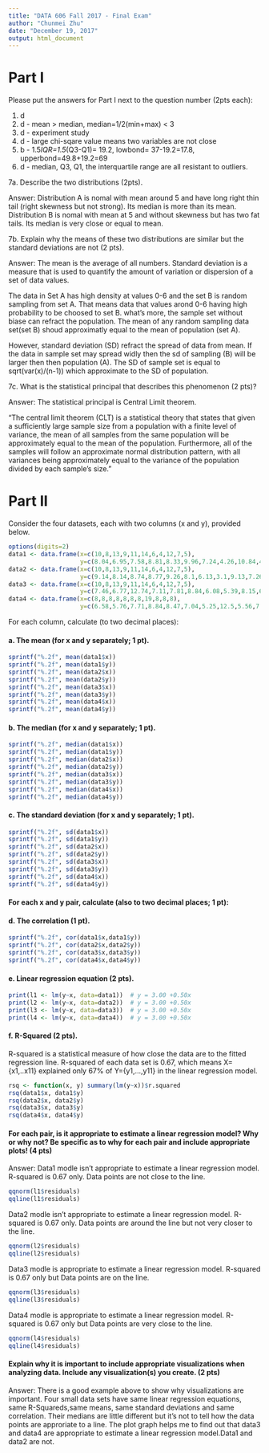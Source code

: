 ---
title: "DATA 606 Fall 2017 - Final Exam"
author: "Chunmei Zhu"
date: "December 19, 2017"
output: html_document
---

# Part I

Please put the answers for Part I next to the question number (2pts each):

1.  d
2.  d - mean > median, median=1/2(min+max) < 3
3.  d - experiment study
4.  d - large chi-sqare value means two variables are not close
5.  b - 1.5*IQR=1.5*(Q3-Q1)= 19.2, lowbond= 37-19.2=17.8, upperbond=49.8+19.2=69
6.  d - median, Q3, Q1, the interquartile range are all resistant to outliers.

7a. Describe the two distributions (2pts).

Answer: Distribution A is nomal with mean around 5 and have long right thin tail (right skewness but not strong). Its median is more than its mean. Distribution B is nomal with mean at 5 and without skewness but has two fat tails. Its median is very close or equal to mean. 


7b. Explain why the means of these two distributions are similar but the standard deviations are not (2 pts).

Answer: The mean is the average of all numbers. Standard deviation is a measure that is used to quantify the amount of variation or dispersion of a set of data values.

The data in Set A has high density at values 0-6 and the set B is random sampling from set A. That means data that values arond 0-6 having high probability to be choosed to set B. what's more, the sample set without biase can refract the population. The mean of any random sampling data set(set B) shoud approximatly equal to the mean of population (set A). 

However, standard deviation (SD) refract the spread of data from mean. If the data in sample set may spread widly then the sd of sampling (B) will be larger then then population (A). The SD of sample set is equal to sqrt(var(x)/(n-1)) which approximate to the SD of population.


7c. What is the statistical principal that describes this phenomenon (2 pts)?

Answer: The statistical principal is Central Limit theorem. 

"The central limit theorem (CLT) is a statistical theory that states that given a sufficiently large sample size from 
a population with a finite level of variance, the mean of all samples from the same population will be approximately 
equal to the mean of the population. Furthermore, all of the samples will follow an approximate normal distribution 
pattern, with all variances being approximately equal to the variance of the population divided by each sample's size."

# Part II

Consider the four datasets, each with two columns (x and y), provided below. 

```{r}
options(digits=2)
data1 <- data.frame(x=c(10,8,13,9,11,14,6,4,12,7,5),
					y=c(8.04,6.95,7.58,8.81,8.33,9.96,7.24,4.26,10.84,4.82,5.68))
data2 <- data.frame(x=c(10,8,13,9,11,14,6,4,12,7,5),
					y=c(9.14,8.14,8.74,8.77,9.26,8.1,6.13,3.1,9.13,7.26,4.74))
data3 <- data.frame(x=c(10,8,13,9,11,14,6,4,12,7,5),
					y=c(7.46,6.77,12.74,7.11,7.81,8.84,6.08,5.39,8.15,6.42,5.73))
data4 <- data.frame(x=c(8,8,8,8,8,8,8,19,8,8,8),
					y=c(6.58,5.76,7.71,8.84,8.47,7.04,5.25,12.5,5.56,7.91,6.89))
```

For each column, calculate (to two decimal places):

#### a. The mean (for x and y separately; 1 pt).

```{r}
sprintf("%.2f", mean(data1$x))
sprintf("%.2f", mean(data1$y))
sprintf("%.2f", mean(data2$x))
sprintf("%.2f", mean(data2$y))
sprintf("%.2f", mean(data3$x))
sprintf("%.2f", mean(data3$y))
sprintf("%.2f", mean(data4$x))
sprintf("%.2f", mean(data4$y))
```

#### b. The median (for x and y separately; 1 pt).

```{r}
sprintf("%.2f", median(data1$x))
sprintf("%.2f", median(data1$y))
sprintf("%.2f", median(data2$x))
sprintf("%.2f", median(data2$y))
sprintf("%.2f", median(data3$x))
sprintf("%.2f", median(data3$y))
sprintf("%.2f", median(data4$x))
sprintf("%.2f", median(data4$y))
```

#### c. The standard deviation (for x and y separately; 1 pt).

```{r}
sprintf("%.2f", sd(data1$x))
sprintf("%.2f", sd(data1$y))
sprintf("%.2f", sd(data2$x))
sprintf("%.2f", sd(data2$y))
sprintf("%.2f", sd(data3$x))
sprintf("%.2f", sd(data3$y))
sprintf("%.2f", sd(data4$x))
sprintf("%.2f", sd(data4$y))
```

#### For each x and y pair, calculate (also to two decimal places; 1 pt):

#### d. The correlation (1 pt).

```{r}
sprintf("%.2f", cor(data1$x,data1$y))
sprintf("%.2f", cor(data2$x,data2$y))
sprintf("%.2f", cor(data3$x,data3$y))
sprintf("%.2f", cor(data4$x,data4$y))
```

#### e. Linear regression equation (2 pts).

```{r}
print(l1 <- lm(y~x, data=data1))  # y = 3.00 +0.50x
print(l2 <- lm(y~x, data=data2))  # y = 3.00 +0.50x
print(l3 <- lm(y~x, data=data3))  # y = 3.00 +0.50x
print(l4 <- lm(y~x, data=data4))  # y = 3.00 +0.50x
```

#### f. R-Squared (2 pts).
R-squared is a statistical measure of how close the data are to the fitted regression line. R-squared of each data set is 0.67, which means X={x1,..x11} explained only 67% of Y={y1,...,y11} in the linear regression model. 

```{r}
rsq <- function(x, y) summary(lm(y~x))$r.squared
rsq(data1$x, data1$y)
rsq(data2$x, data2$y)
rsq(data3$x, data3$y)
rsq(data4$x, data4$y)
```


#### For each pair, is it appropriate to estimate a linear regression model? Why or why not? Be specific as to why for each pair and include appropriate plots! (4 pts)

Answer: Data1 modle isn't appropriate to estimate a linear regression model. R-squared is 0.67 only. Data points are not close to the line.



```{r}
qqnorm(l1$residuals)
qqline(l1$residuals)
```

Data2 modle isn't appropriate to estimate a linear regression model. R-squared is 0.67 only. Data points are around the line but not very closer to the line.

```{r}
qqnorm(l2$residuals)
qqline(l2$residuals)
```

Data3 modle is appropriate to estimate a linear regression model. R-squared is 0.67 only but Data points are on the line.

```{r}
qqnorm(l3$residuals)
qqline(l3$residuals)
```

Data4 modle is appropriate to estimate a linear regression model. R-squared is 0.67 only but Data points are very close to the line.

```{r}
qqnorm(l4$residuals)
qqline(l4$residuals)
```


#### Explain why it is important to include appropriate visualizations when analyzing data. Include any visualization(s) you create. (2 pts)

Answer: There is a good example above to show why visualizations are important. Four small data sets have same linear regression equations, same R-Squareds,same means, same standard deviations and same correlation. Their medians are little different but it's not to tell how the data points are approriate to a line. The plot graph helps me to find out that data3 and data4 are appropriate to estimate a linear regression model.Data1 and data2 are not.    

